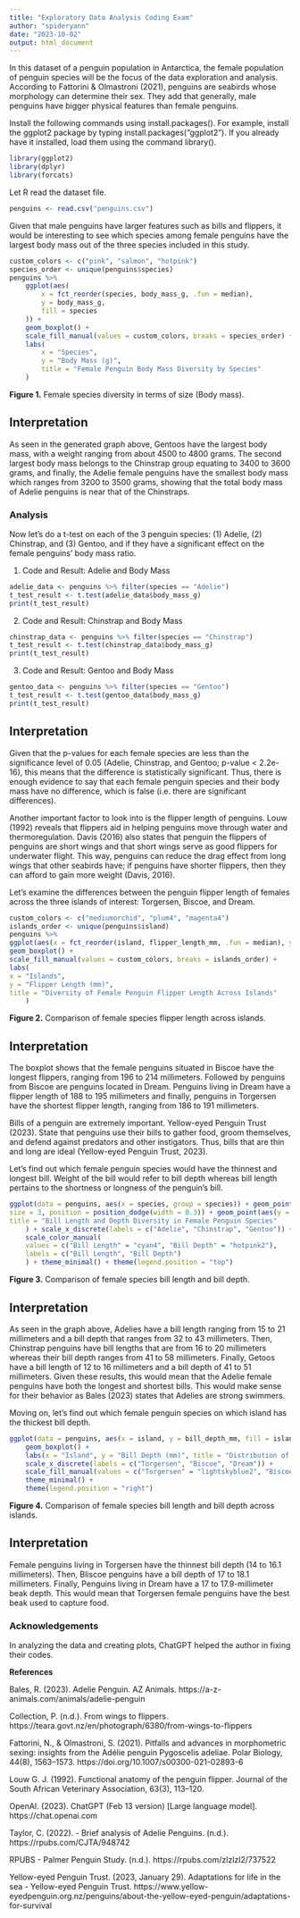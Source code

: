 ```yaml
---
title: "Exploratory Data Analysis Coding Exam"
author: "spideryann"
date: "2023-10-02"
output: html_document
---
```

In this dataset of a penguin population in Antarctica, the female population of penguin species will be the focus of the data exploration and analysis. According to Fattorini & Olmastroni (2021), penguins are seabirds whose morphology can determine their sex. They add that generally, male penguins have bigger physical features than female penguins.

Install the following commands using install.packages(). For example, install the ggplot2 package by typing install.packages("ggplot2"). If you already have it installed, load them using the command library().
```r
library(ggplot2)
library(dplyr)
library(forcats)
```

Let R read the dataset file.
```r
penguins <- read.csv("penguins.csv")
```
Given that male penguins have larger features such as bills and flippers, it would be interesting to see which species among female penguins have the largest body mass out of the three species included in this study.
```r
custom_colors <- c("pink", "salmon", "hotpink")
species_order <- unique(penguins$species)
penguins %>%
    ggplot(aes(
        x = fct_reorder(species, body_mass_g, .fun = median),
        y = body_mass_g,
        fill = species
    )) +
    geom_boxplot() +
    scale_fill_manual(values = custom_colors, breaks = species_order) +
    labs(
        x = "Species",
        y = "Body Mass (g)",
        title = "Female Penguin Body Mass Diversity by Species"
    )
```

**Figure 1.** Female species diversity in terms of size (Body mass).

## Interpretation
As seen in the generated graph above, Gentoos have the largest body mass, with a weight ranging from about 4500 to 4800 grams. The second largest body mass belongs to the Chinstrap group equating to 3400 to 3600  grams, and finally, the Adelie female penguins have the smallest body mass which ranges from 3200 to 3500 grams, showing that the total  body mass of Adelie penguins is near that of the Chinstraps.

### Analysis
Now let’s do a t-test on each of the 3 penguin species: (1) Adelie, (2) Chinstrap, and (3) Gentoo, and if they have a significant effect on the female penguins’ body mass ratio.

1. Code and Result: Adelie and Body Mass
```r
adelie_data <- penguins %>% filter(species == "Adelie")
t_test_result <- t.test(adelie_data$body_mass_g)
print(t_test_result)
```

2. Code and Result: Chinstrap and Body Mass
```r
chinstrap_data <- penguins %>% filter(species == "Chinstrap")
t_test_result <- t.test(chinstrap_data$body_mass_g)
print(t_test_result)
```

3. Code and Result: Gentoo and Body Mass
```r
gentoo_data <- penguins %>% filter(species == "Gentoo")
t_test_result <- t.test(gentoo_data$body_mass_g)
print(t_test_result)
```
## Interpretation
Given that the p-values for each female species are less than the significance level of 0.05 (Adelie, Chinstrap, and Gentoo; p-value < 2.2e-16), this means that the difference is statistically significant. Thus, there is enough evidence to say that each female penguin species and their body mass have no difference, which is false (i.e. there are significant differences).

Another important factor to look into is the flipper length of penguins. Louw (1992) reveals that flippers aid in helping penguins move through water and thermoregulation. Davis (2016) also states that penguin the flippers of penguins are short wings and that short wings serve as good flippers for underwater flight. This way, penguins can reduce the drag effect from long wings that other seabirds have; if penguins have shorter flippers, then they can afford to gain more weight (Davis, 2016).

Let’s examine the differences between the penguin flipper length of females across the three islands of interest: Torgersen, Biscoe, and Dream.

```r
custom_colors <- c("mediumorchid", "plum4", "magenta4")
islands_order <- unique(penguins$island)
penguins %>%
ggplot(aes(x = fct_reorder(island, flipper_length_mm, .fun = median), y = flipper_length_mm, fill = island)) +
geom_boxplot() +
scale_fill_manual(values = custom_colors, breaks = islands_order) +
labs(
x = "Islands",
y = "Flipper Length (mm)",
title = "Diversity of Female Penguin Flipper Length Across Islands"
    )
```

**Figure 2.** Comparison of female species flipper length across islands.

## Interpretation
The boxplot shows that the female penguins situated in Biscoe have the longest flippers, ranging from 196 to 214 millimeters. Followed by penguins from Biscoe are penguins located in Dream. Penguins living in Dream have a flipper length of 188 to 195 millimeters and finally, penguins in Torgersen have the shortest flipper length, ranging from 186 to 191 millimeters.

Bills of a penguin are extremely important. Yellow-eyed Penguin Trust (2023). State that penguins use their bills to gather food, groom themselves, and defend against predators and other instigators. Thus, bills that are thin and long are ideal (Yellow-eyed Penguin Trust, 2023).

Let’s find out which female penguin species would have the thinnest and longest bill.  Weight of the bill would refer to bill depth whereas bill length pertains to the shortness or longness of the penguin’s bill.

```r
ggplot(data = penguins, aes(x = species, group = species)) + geom_point(aes(y = bill_length_mm, color = "Bill Length"),
size = 3, position = position_dodge(width = 0.3)) + geom_point(aes(y = bill_depth_mm, color = "Bill Depth"), size = 3, position = position_dodge(width = 0.3)) + labs(x = "Penguin Species", y = "Measurement (mm)",
title = "Bill Length and Depth Diversity in Female Penguin Species"
    ) + scale_x_discrete(labels = c("Adelie", "Chinstrap", "Gentoo")) +
    scale_color_manual(
    values = c("Bill Length" = "cyan4", "Bill Depth" = "hotpink2"),
    labels = c("Bill Length", "Bill Depth")
    ) + theme_minimal() + theme(legend.position = "top")
```

**Figure 3.** Comparison of female species bill length and bill depth.

## Interpretation
As seen in the graph above, Adelies have a bill length ranging from 15 to 21 millimeters and a bill depth that ranges from 32 to 43 millimeters. Then, Chinstrap penguins have bill lengths that are from 16 to 20 millimeters whereas their bill depth ranges from 41 to 58 millimeters. Finally, Getoos have a bill length of 12 to 16 millimeters and a bill depth of 41 to 51 millimeters. Given these results, this would mean that the Adelie female penguins have both the longest and shortest bills. This would make sense for their behavior as Bales (2023) states that Adelies are strong swimmers.

Moving on, let’s find out which female penguin species on which island has the thickest bill depth.

```r
ggplot(data = penguins, aes(x = island, y = bill_depth_mm, fill = island)) +
    geom_boxplot() +
    labs(x = "Island", y = "Bill Depth (mm)", title = "Distribution of Female Penguin Bill Depth Across Islands") +
    scale_x_discrete(labels = c("Torgersen", "Biscoe", "Dream")) +
    scale_fill_manual(values = c("Torgersen" = "lightskyblue2", "Biscoe" = "cornflowerblue", "Dream" = "dodgerblue")) +
    theme_minimal() +
    theme(legend.position = "right")
```

**Figure 4.** Comparison of female species bill length and bill depth across islands.

## Interpretation
Female penguins living in Torgersen have the thinnest bill depth (14 to 16.1 millimeters). Then, Bliscoe penguins have a bill depth of 17 to 18.1 millimeters. Finally, Penguins living in Dream have a 17  to 17.9-millimeter beak depth. This would mean that Torgersen female penguins have the best beak used to capture food.

### Acknowledgements
In analyzing the data and creating plots, ChatGPT helped the author in fixing their codes.

**References**

Bales, R. (2023). Adelie Penguin. AZ Animals. https://a-z-animals.com/animals/adelie-penguin

Collection, P. (n.d.). From wings to flippers. https://teara.govt.nz/en/photograph/6380/from-wings-to-flippers

Fattorini, N., & Olmastroni, S. (2021). Pitfalls and advances in morphometric sexing: insights from the Adélie penguin Pygoscelis adeliae. Polar Biology, 44(8), 1563–1573. https://doi.org/10.1007/s00300-021-02893-6

Louw G. J. (1992). Functional anatomy of the penguin flipper. Journal of the South African Veterinary Association, 63(3), 113–120.

OpenAI. (2023). ChatGPT (Feb 13 version) [Large language model]. https://chat.openai.com

Taylor, C. (2022).  - Brief analysis of Adelie Penguins. (n.d.). https://rpubs.com/CJTA/948742

RPUBS - Palmer Penguin Study. (n.d.). https://rpubs.com/zlzlzl2/737522

Yellow-eyed Penguin Trust. (2023, January 29). Adaptations for life in the sea - Yellow-eyed Penguin Trust. https://www.yellow-eyedpenguin.org.nz/penguins/about-the-yellow-eyed-penguin/adaptations-for-survival